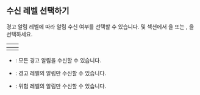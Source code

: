 ## 수신 레벨 선택하기

경고 알림 레벨에 따라 알림 수신 여부를 선택할 수 있습니다. <Cmdname sid="alert_receive_settings_by_member" className="uitext" /> 및 <Cmdname sid="3rd_party_plugin" className="uitext" /> 섹션에서 <Cmdname sid="receive_level" className="uitext" />을 <Cmdname sid="all" className="uitext" /> 또는 <Cmdname sid="warn" className="uitext" />, <Cmdname sid="fatal" className="uitext" />을 선택하세요.

| <Cmdname sid="alert_receive_settings_by_member" className="uitext" /> | <Cmdname sid="3rd_party_plugin" className="uitext" /> |
| :--: | :--: |
| <ImgLang img="set-event-user-select-level.png" desc="수신 레벨" /> | <ImgLang img="set-event-3rd-select-level.png" desc="수신 레벨" /> |

* <Cmdname sid="all" className="uitext" />: 모든 경고 알림을 수신할 수 있습니다.

* <Cmdname sid="warn" className="uitext" />: 경고 레벨의 알림만 수신할 수 있습니다.

* <Cmdname sid="fatal" className="uitext" />: 위험 레벨의 알림만 수신할 수 있습니다.